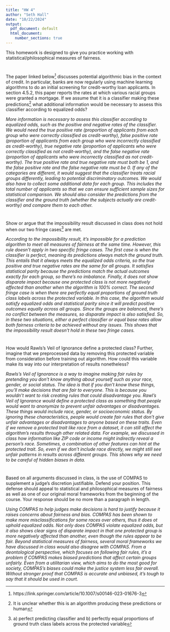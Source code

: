 ```yaml
---
title: "HW 4"
author: "Seth Hall"
date: "10/22/2024"
output:
  pdf_document: default
  html_document:
    number_sections: true
---
```


This homework is designed to give you practice working with statistical/philosophical measures of fairness. 

#
The paper linked below^[https://link.springer.com/article/10.1007/s00146-023-01676-3] discusses potential algorithmic bias in the context of credit.  In particular, banks are now regularly using machine learning algorithms to do an initial screening for credit-worthy loan applicants.  In section 4.5.2, this paper reports the rates at which various racial groups were granted a mortgage.  If we assume that it is a classifier making these predictions^[It is unclear whether this is an algorithm producing these predictions or human] what additional information would be necessary to assess this classifier according to equalized odds?

*More information is necessary to assess this classifier according to equalized odds, such as the positive and negative rates of the classifier. We would need the true positive rate (proportion of applicants from each group who were correctly classified as credit-worthy), false positive rate (proportion of applicants from each group who were incorrectly classified as credit-worthy), true negative rate (proportion of applicants who were correctly classified as not credit-worthy), and the false negative rate (proportion of applicants who were incorrectly classified as not credit-worthy). The true positive rate and true negative rate must both be 1, and the false positive rate and the false negative rate must be 0. If any of the categories are different, it would suggest that the classifier treats racial groups differently, leading to potential discriminatory outcomes. We would also have to collect some additional data for each group. This includes the total number of applicants so that we can ensure sufficient sample sizes for statistical comparison. We should also consider the predictions from the classifier and the ground truth (whether the subjects actually are credit-worthy) and compare them to each other.*

#
Show or argue that the impossibility result discussed in class does not hold when our two fringe cases^[a) perfect predicting classifier and b) perfectly equal proportions of ground truth class labels across the protected variable] are met.  

*According to the impossibility result, it's impossible for a prediction algorithm to meet all measures of fairness at the same time. However, this rule doesn't apply in two specific fringe cases. The first case is when the classifier is perfect, meaning its predictions always match the ground truth. This entails that it always meets the equalized odds criteria, so the true positive and true negative rates are the same for all groups. It satisfies statistical parity because the predictions match the actual outcomes exactly for each group, so there’s no imbalance. Finally, it does not show disparate impact because one protected class is not more negatively affected than another when the algorithm is 100% correct. The second fringe case is when there are perfectly equal proportions of ground truth class labels across the protected variable. In this case, the algorithm would satisfy equalized odds and statistical parity since it will predict positive outcomes equally across all groups. Since the groups are balanced, there's no conflict between the measures, so disparate impact is also satisfied. So, in these two situations, either a perfect classifier or equal base rates allow both fairness criteria to be achieved without any issues. This shows that the impossibility result doesn’t hold in these two fringe cases.*

#

How would Rawls's Veil of Ignorance define a protected class?  Further, imagine that we preprocessed data by removing this protected variable from consideration before training out algorithm.  How could this variable make its way into our interpretation of results nonetheless?

*Rawls's Veil of Ignorance is a way to imagine making fair rules by pretending you don’t know anything about yourself such as your race, gender, or social status. The idea is that if you don’t know these things, you’ll make decisions that are fair to everyone. This is because you wouldn’t want to risk creating rules that could disadvantage you. Rawl's Veil of Ignorance would define a protected class as something that people would want to anonymize to prevent unfair advantages or disadvantages. These things would include race, gender, or socioeconomic status. By ignoring these characteristics, people would create fair rules that don’t give unfair advantages or disadvantages to anyone based on these traits. Even if we remove a protected trait like race from a dataset, it can still affect the algorithm’s results through other related data. For example, we discussed in class how information like ZIP code or income might indirectly reveal a person’s race. Sometimes, a combination of other features can hint at the protected trait. So, even if we don’t include race directly, we might still see unfair patterns in results across different groups. This shows why we need to be careful of hidden biases in data.*

#

Based on all arguments discussed in class, is the use of COMPAS to supplement a judge's discretion justifiable.  Defend your position.  This defense should appeal to statistical and philosophical measures of fairness as well as one of our original moral frameworks from the beginning of the course.  Your response should be no more than a paragraph in length. 

*Using COMPAS to help judges make decisions is hard to justify because it raises concerns about fairness and bias. COMPAS has been shown to make more misclassifications for some races over others, thus it does ot uphold equalized odds. Not only does COMPAS violate equalized odds, but it also shows clear signs of disparate impact in that one protected group is more negatively affected than another, even though the rules appear to be fair. Beyond statistical measures of fairness, several moral frameworks we have discussed in class would also disagree with COMPAS. From a deontological perspective, which focuses on following fair rules, it’s a problem if COMPAS makes biased predictions that affect certain groups unfairly. Even from a utilitarian view, which aims to do the most good for society, COMPAS’s biases could make the justice system less fair overall. Without stronger proof that COMPAS is accurate and unbiased, it’s tough to say that it should be used in court.*

